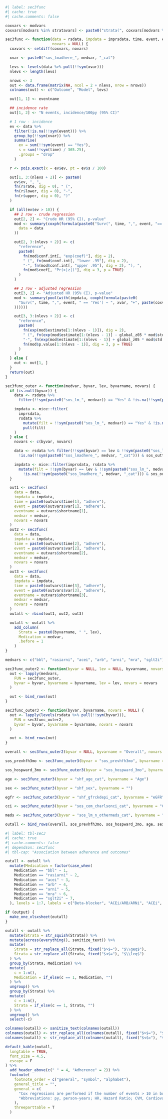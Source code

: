 ```r
#| label: sec3func
#| cache: true
#| cache.comments: false

coxvars <- modvars
coxvars[modvars %in% stratavars] <- paste0("strata(", coxvars[modvars %in% stratavars], ")")

sec3func <- function(data = rsdata, impdata = imprsdata, time, event, eventname, medvar,
                     novars = NULL) {
  coxvars <- setdiff(coxvars, novars)

  xvar <- paste0("sos_lmadhere_", medvar, "_cat")

  levs <- levels(data %>% pull(!!sym(xvar)))
  nlevs <- length(levs)

  nrows <- 3
  out <- data.frame(matrix(NA, ncol = 2 + nlevs, nrow = nrows))
  colnames(out) <- c("Outcome", "Model", levs)

  out[1, 1] <- eventname

  ## incidence rate
  out[1, 2] <- "N events, incidence/100py (95% CI)"

  # 1 row - incidence
  ev <- data %>%
    filter(!is.na(!!sym(event))) %>%
    group_by(!!sym(xvar)) %>%
    summarise(
      ev = sum(!!sym(event) == "Yes"),
      s = sum(!!sym(time) / 365.25),
      .groups = "drop"
    )

  r <- pois.exact(x = ev$ev, pt = ev$s / 100)

  out[1, 3:(nlevs + 2)] <- paste0(
    ev$ev, ", ",
    fn(r$rate, dig = 0), " (",
    fn(r$lower, dig = 0), "-",
    fn(r$upper, dig = 0), ")"
  )

  if (all(ev$ev > 10)) {
    ## 2 row - crude regression
    out[2, 2] <- "Crude HR (95% CI), p-value"
    mod <- summary(coxph(formula(paste0("Surv(", time, ",", event, "== 'Yes') ~ ", xvar)),
      data = data
    ))

    out[2, 3:(nlevs + 2)] <- c(
      "reference",
      paste0(
        fn(mod$conf.int[, "exp(coef)"], dig = 2),
        " (", fn(mod$conf.int[, "lower .95"], dig = 2),
        "-", fn(mod$conf.int[, "upper .95"], dig = 2), "), ",
        fn(mod$coef[, "Pr(>|z|)"], dig = 3, p = TRUE)
      )
    )

    ## 3 row - adjusted regression
    out[3, 2] <- "Adjusted HR (95% CI), p-value"
    mod <- summary(pool(with(impdata, coxph(formula(paste0(
      "Surv(", time, ",", event, " == 'Yes') ~ ", xvar, "+", paste(coxvars, collapse = " + ")
    ))))))

    out[3, 3:(nlevs + 2)] <- c(
      "reference",
      paste0(
        fn(exp(mod$estimate[1:(nlevs - 1)]), dig = 2),
        " (", fn(exp(mod$estimate[1:(nlevs - 1)] - global_z05 * mod$std.error[1:(nlevs - 1)]), dig = 2),
        "-", fn(exp(mod$estimate[1:(nlevs - 1)] + global_z05 * mod$std.error[1:(nlevs - 1)]), dig = 2), "), ",
        fn(mod$p.value[1:(nlevs - 1)], dig = 3, p = TRUE)
      )
    )
  } else {
    out <- out[1, ]
  }
  return(out)
}

sec3func_outer <- function(medvar, byvar, lev, byvarname, novars) {
  if (is.null(byvar)) {
    data <- rsdata %>%
      filter(!!sym(paste0("sos_lm_", medvar)) == "Yes" & !is.na(!!sym(paste0("sos_lmadhere_", medvar, "_cat"))) & sos_outtime_death >= 365)

    impdata <- mice::filter(
      imprsdata,
      rsdata %>%
        mutate(filt = !!sym(paste0("sos_lm_", medvar)) == "Yes" & !is.na(!!sym(paste0("sos_lmadhere_", medvar, "_cat"))) & sos_outtime_death >= 365) %>%
        pull(filt)
    )
  } else {
    novars <- c(byvar, novars)

    data <- rsdata %>% filter(!!sym(byvar) == lev & !!sym(paste0("sos_lm_", medvar)) == "Yes" &
      !is.na(!!sym(paste0("sos_lmadhere_", medvar, "_cat"))) & sos_outtime_death >= 365)

    impdata <- mice::filter(imprsdata, rsdata %>%
      mutate(filt = !!sym(byvar) == lev & !!sym(paste0("sos_lm_", medvar)) == "Yes" &
        !is.na(!!sym(paste0("sos_lmadhere_", medvar, "_cat"))) & sos_outtime_death >= 365) %>% pull(filt))
  }

  out1 <- sec3func(
    data = data,
    impdata = impdata,
    time = paste0(outvars$time[1], "adhere"),
    event = paste0(outvars$var[1], "adhere"),
    eventname = outvars$shortname[1],
    medvar = medvar,
    novars = novars
  )
  out2 <- sec3func(
    data = data,
    impdata = impdata,
    time = paste0(outvars$time[2], "adhere"),
    event = paste0(outvars$var[2], "adhere"),
    eventname = outvars$shortname[2],
    medvar = medvar,
    novars = novars
  )
  out3 <- sec3func(
    data = data,
    impdata = impdata,
    time = paste0(outvars$time[3], "adhere"),
    event = paste0(outvars$var[3], "adhere"),
    eventname = outvars$shortname[3],
    medvar = medvar,
    novars = novars
  )
  outall <- rbind(out1, out2, out3)

  outall <- outall %>%
    add_column(
      Strata = paste0(byvarname, " ", lev),
      Medication = medvar,
      .before = 1
    )
}

medvars <- c("bbl", "rasiarni", "acei", "arb", "arni", "mra", "sglt2i")

sec3func_outer2 <- function(byvar = NULL, lev = NULL, byvarname, novars = NULL) {
  out <- lapply(medvars,
    FUN = sec3func_outer,
    byvar = byvar, byvarname = byvarname, lev = lev, novars = novars
  )

  out <- bind_rows(out)
}

sec3func_outer3 <- function(byvar, byvarname, novars = NULL) {
  out <- lapply(levels(rsdata %>% pull(!!sym(byvar))),
    FUN = sec3func_outer2,
    byvar = byvar, byvarname = byvarname, novars = novars
  )

  out <- bind_rows(out)
}

overall <- sec3func_outer2(byvar = NULL, byvarname = "Overall", novars = NULL)

sos_prevhfh3mo <- sec3func_outer3(byvar = "sos_prevhfh3mo", byvarname = "HFH within 3 months")

sos_hospward_3mo <- sec3func_outer3(byvar = "sos_hospward_3mo", byvarname = "HFH", novars = "sos_prevhfh3mo")

age <- sec3func_outer3(byvar = "shf_age_cat", byvarname = "Age")

sex <- sec3func_outer3(byvar = "shf_sex", byvarname = "")

egfr <- sec3func_outer3(byvar = "shf_gfrckdepi_cat", byvarname = "eGFR")

cci <- sec3func_outer3(byvar = "sos_com_charlsonci_cat", byvarname = "Charlson Comorbidity Index")

meds <- sec3func_outer3(byvar = "sos_lm_n_othermeds_cat", byvarname = "Other medications")

outall <- bind_rows(overall, sos_prevhfh3mo, sos_hospward_3mo, age, sex, egfr, cci, meds)
```

```r
#| label: tbl-sec3
#| cache: true
#| cache.comments: false
#| dependson: sec3func
#| tbl-cap: "Association between adherence and outcomes"

outall <- outall %>%
  mutate(Medication = factor(case_when(
    Medication == "bbl" ~ 1,
    Medication == "rasiarni" ~ 2,
    Medication == "acei" ~ 3,
    Medication == "arb" ~ 4,
    Medication == "arni" ~ 5,
    Medication == "mra" ~ 6,
    Medication == "sglt2i" ~ 7,
  ), levels = 1:7, labels = c("Beta-blocker", "ACEi/ARB/ARNi", "ACEi", "ARB", "ARNi", "MRA", "SGLT2i")))

if (output) {
  make_one_xlsxsheet(outall)
}

outall <- outall %>%
  mutate(Strata = str_squish(Strata)) %>%
  mutate(across(everything(), sanitize_text)) %>%
  mutate(
    Strata = str_replace_all(Strata, fixed("$>$="), "$\\geq$"),
    Strata = str_replace_all(Strata, fixed("$<$="), "$\\leq$")
  ) %>%
  group_by(Strata, Medication) %>%
  mutate(
    c = 1:n(),
    Medication = if_else(c == 1, Medication, "")
  ) %>%
  ungroup() %>%
  group_by(Strata) %>%
  mutate(
    c = 1:n(),
    Strata = if_else(c == 1, Strata, "")
  ) %>%
  ungroup() %>%
  select(-c)

colnames(outall) <- sanitize_text(colnames(outall))
colnames(outall) <- str_replace_all(colnames(outall), fixed("$>$="), "$\\geq$")
colnames(outall) <- str_replace_all(colnames(outall), fixed("$<$="), "$\\leq$")

default_kable(outall,
  longtable = TRUE,
  font_size = 4.5,
  escape = F
) %>%
  add_header_above(c(" " = 4, "Adherence" = 2)) %>%
  footnote(
    footnote_order = c("general", "symbol", "alphabet"),
    general_title = "",
    general = c(
      "Cox regressions are performed if the number of events > 10 in both groups.",
      "Abbreviations: py, person-years; HR, Hazard Ratio; CVM, Cardiovascular mortality; HFH, Heart failure hospitalisation"
    ),
    threeparttable = T
  )
```
